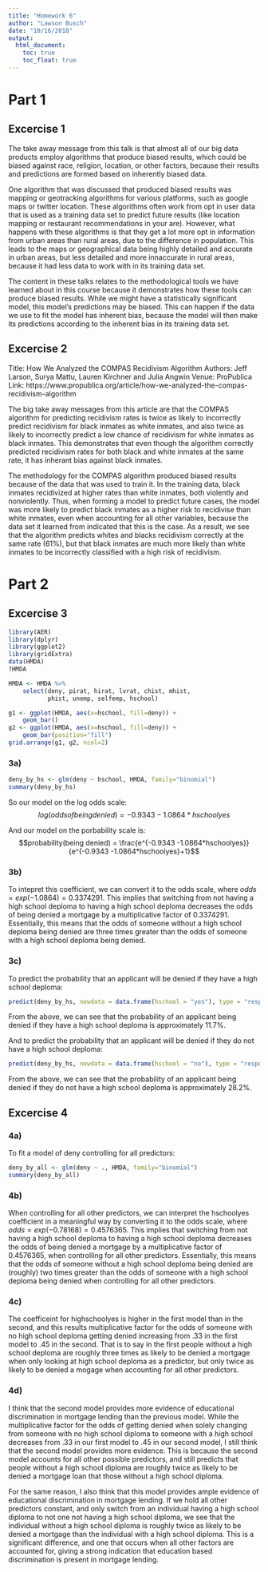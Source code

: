 ```yaml
---
title: "Homework 6"
author: "Lawson Busch"
date: "10/16/2018"
output: 
  html_document:
    toc: true
    toc_float: true
---
```



# Part 1

## Excercise 1

The take away message from this talk is that almost all of our big data products employ algorithms that produce biased results, which could be biased against race, religion, location, or other factors, because their results and predictions are formed based on inherently biased data.

One algorithm that was discussed that produced biased results was mapping or geotracking algorithms for various platforms, such as google maps or twitter location. These algorithms often work from opt in user data that is used as a training data set to predict future results (like location mapping or restaurant recommendations in your are). However, what happens with these algorithms is that they get a lot more opt in information from urban areas than rural areas, due to the difference in population. This leads to the maps or geographical data being highly detailed and accurate in urban areas, but less detailed and more innaccurate in rural areas, because it had less data to work with in its training data set. 

The content in these talks relates to the methodological tools we have learned about in this course because it demonstrates how these tools can produce biased results. While we might have a statistically significant model, this model's predictions may be biased. This can happen if the data we use to fit the model has inherent bias, because the model will then make its predictions according to the inherent bias in its training data set.

## Excercise 2

Title: How We Analyzed the COMPAS Recidivism Algorithm
Authors: Jeff Larson, Surya Mattu, Lauren Kirchner and Julia Angwin
Venue: ProPublica
Link: https://www.propublica.org/article/how-we-analyzed-the-compas-recidivism-algorithm

The big take away messages from this article are that the COMPAS algorithm for predicting recidivism rates is twice as likely to incorrectly predict recidivism for black inmates as white inmates, and also twice as likely to incorrectly predict a low chance of recidivism for white inmates as black inmates. This demonstrates that even though the algorithm correctly predicted recidivism rates for both black and white inmates at the same rate, it has inherant bias against black inmates.

The methodology for the COMPAS algorithm produced biased results because of the data that was used to train it. In the training data, black inmates recidivized at higher rates than white inmates, both violently and nonviolently. Thus, when forming a model to predict future cases, the model was more likely to predict black inmates as a higher risk to recidivise than white inmates, even when accounting for all other variables, because the data set it learned from indicated that this is the case. As a result, we see that the algorithm predicts whites and blacks recidivism correctly at the same rate (61%), but that black inmates are much more likely than white inmates to be incorrectly classified with a high risk of recidivism.

# Part 2

## Excercise 3

```r
library(AER)
library(dplyr)
library(ggplot2)
library(gridExtra)
data(HMDA)
?HMDA
```


```r
HMDA <- HMDA %>% 
    select(deny, pirat, hirat, lvrat, chist, mhist,
           phist, unemp, selfemp, hschool)
```

```r
g1 <- ggplot(HMDA, aes(x=hschool, fill=deny)) +
    geom_bar()
g2 <- ggplot(HMDA, aes(x=hschool, fill=deny)) +
    geom_bar(position="fill")
grid.arrange(g1, g2, ncol=2)
```

### 3a)

```r
deny_by_hs <- glm(deny ~ hschool, HMDA, family="binomial")
summary(deny_by_hs)
```

So our model on the log odds scale:
$$log(odds of being denied) = -0.9343 -1.0864*hschoolyes$$

And our model on the porbability scale is:
$$probability(being denied) = \frac{e^{-0.9343 -1.0864*hschoolyes}}{e^{-0.9343 -1.0864*hschoolyes}+1}$$

### 3b)

To intepret this coefficient, we can convert it to the odds scale, where $odds = exp(-1.0864) = 0.3374291$. This implies that switching from not having a high school deploma to having a high school deploma decreases the odds of being denied a mortgage by a multiplicative factor of 0.3374291. Essentially, this means that the odds of someone without a high school deploma being denied are three times greater than the odds of someone with a high school deploma being denied.

### 3c)

To predict the probability that an applicant will be denied if they have a high school deploma:

```r
predict(deny_by_hs, newdata = data.frame(hschool = "yes"), type = "response")
```

From the above, we can see that the probability of an applicant being denied if they have a high school deploma is approximately 11.7%.

And to predict the probability that an applicant will be denied if they do not have a high school deploma:

```r
predict(deny_by_hs, newdata = data.frame(hschool = "no"), type = "response")
```

From the above, we can see that the probability of an applicant being denied if they do not have a high school deploma is approximately 28.2%.

## Excercise 4

### 4a)

To fit a model of deny controlling for all predictors:

```r
deny_by_all <- glm(deny ~ ., HMDA, family="binomial")
summary(deny_by_all)
```

### 4b)

When controlling for all other predictors, we can interpret the hschoolyes coefficient in a meaningful way by converting it to the odds scale, where $odds = exp(-0.78168) = 0.4576365$. This implies that switching from not having a high school deploma to having a high school deploma decreases the odds of being denied a mortgage by a multiplicative factor of 0.4576365, when controlling for all other predictors. Essentially, this means that the odds of someone without a high school deploma being denied are (roughly) two times greater than the odds of someone with a high school deploma being denied when controlling for all other predictors.

### 4c)

The coefficeint for highschoolyes is higher in the first model than in the second, and this results multiplicative factor for the odds of someone with no high school deploma getting denied increasing from .33 in the first model to .45 in the second. That is to say in the first people without a high school deploma are roughly three times as likely to be denied a mortgage when only looking at high school deploma as a predictor, but only twice as likely to be denied a mogage when accounting for all other predictors.

### 4d)

I think that the second model provides more evidence of educational discrimination in mortgage lending than the previous model. While the multiplicative factor for the odds of getting denied when solely changing from someone with no high school diploma to someone with a high school decreases from .33 in our first model to .45 in our second model, I still think that the second model provides more evidence. This is because the second model accounts for all other possible predictors, and still predicts that people without a high school diploma are roughly twice as likely to be denied a mortgage loan that those without a high school diploma.

For the same reason, I also think that this model provides ample evidence of educational discrimination in mortgage lending. If we hold all other predictors constant, and only switch from an individual having a high school diploma to not one not having a high school diploma, we see that the individual without a high school diploma is roughly twice as likely to be denied a mortgage than the individual with a high school diploma. This is a significant difference, and one that occurs when all other factors are accounted for, giving a strong indication that education based discrimination is present in mortgage lending.